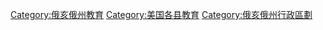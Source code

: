 
[[Category:俄亥俄州教育|Category:俄亥俄州教育]]
[[Category:美国各县教育|Category:美国各县教育]]
[[Category:俄亥俄州行政區劃|Category:俄亥俄州行政區劃]]